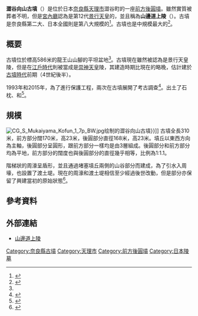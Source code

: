 {{日本古墳
|名稱     = 澀谷向山古墳
|圖片     = 
|所屬     = {{Link-ja|柳本古墳群|柳本古墳群}}
|所在地   = 日本[[奈良縣|奈良縣]][[天理市|天理市]]澀谷町
|形狀     = [[前方後圓墳|前方後圓墳]]
|規模     = 墳丘長310米，高23米
|建造時期 = [[古墳時代|古墳時代]]前期（4世紀後半）
|墓室形態 = 
|被葬者   = 第12代[[景行天皇|景行天皇]]（[[宮內廳|宮內廳]]說法）
|出土文物   = 石枕、{{Link-ja|圓筒埴輪|円筒埴輪}}和{{Link-ja|形象埴輪|形象埴輪|蓋形埴輪}}
|史跡指定 = 
|其他 =  
}}

'''澀谷向山古墳'''（{{jpn|j=渋谷向山古墳|hg=しぶたにむこうやまこふん|rm=Shibutanikōyamakofun}}）是位於日本[[奈良縣|奈良縣]][[天理市|天理市]]澀谷町的一座[[前方後圓墳|前方後圓墳]]。雖然實質被葬者不明，但是[[宮內廳|宮內廳]]認為是第12代[[景行天皇|景行天皇]]的{{Link-ja|天皇陵|天皇陵|陵墓}}，並且稱為'''山邊道上陵'''（{{jpn|j=山邊道上陵|hg=やまのべのみちのえのみささぎ|rm=Yamanobenomichinoenomisasagi}}）。古墳是奈良縣第二大、日本全國則是第八大規模的<ref>{{cite web |url=https://www.city.sakai.lg.jp/kanko/rekishi/dkofun/ranking/zenkoku.html |title=古墳大きさランキング（日本全国版） |publisher=[[堺市|堺市]] |accessdate=2016-09-24 |archive-url=https://web.archive.org/web/20190707201534/https://www.city.sakai.lg.jp/kanko/rekishi/dkofun/ranking/zenkoku.html |archive-date=2019-07-07 |dead-url=yes }}</ref>。古墳也是{{Link-ja|柳本古墳群|柳本古墳群}}中規模最大的<ref name="渋谷向山古墳">{{cite web |url=https://kotobank.jp/word/%E6%B8%8B%E8%B0%B7%E5%90%91%E5%B1%B1%E5%8F%A4%E5%A2%B3-1444076 |title=渋谷向山古墳 |publisher=[[kotobank|kotobank]] |accessdate=2016-09-24 |archive-date=2019-06-12 |archive-url=https://web.archive.org/web/20190612012549/https://kotobank.jp/word/%E6%B8%8B%E8%B0%B7%E5%90%91%E5%B1%B1%E5%8F%A4%E5%A2%B3-1444076 |dead-url=no }}</ref>。

==概要==
古墳位於標高586米的龍王山山腳的平坦盆地<ref name="渋谷向山古墳"/>。古墳現在雖然被認為是景行天皇陵，但是在[[江戶時代|江戶時代]]則被當成是[[崇神天皇|崇神天皇]]陵，其建造時期比現在的{{Link-ja|行燈山古墳|行燈山古墳}}略晚，估計建於[[古墳時代|古墳時代]]前期（4世紀後半）。

1993年和2015年，為了進行保護工程，兩次在古墳展開了考古調查<ref>{{cite web|url=http://this.kiji.is/45330419226804227?c=39546741839462401|title=宮内庁、景行天皇陵古墳を公開 工事に伴い発掘|publisher=[[共同通信社|共同通信社]]|date=2015-12-14|accessdate=2016-09-24|deadurl=yes|archiveurl=https://web.archive.org/web/20160304105814/http://this.kiji.is/45330419226804227?c=39546741839462401|archivedate=2016-03-04}}</ref>。出土了石枕、{{Link-ja|圓筒埴輪|円筒埴輪}}和{{Link-ja|形象埴輪|形象埴輪|蓋形埴輪}}<ref>{{cite web |url=http://www.city.tenri.nara.jp/kakuka/kyouikuiinkai/bunkazaika/kohun/1396495118653.html |title=渋谷向山古墳 |publisher=[[天理市|天理市]] |accessdate=2016-09-24 |archive-date=2020-07-18 |archive-url=https://web.archive.org/web/20200718102213/http://www.city.tenri.nara.jp/kakuka/kyouikuiinkai/bunkazaika/kohun/1396495118653.html |dead-url=no }}</ref>。

==規模==
[[File:CG_S_Mukaiyama_Kofun_1_7p_BW.jpg|thumb]]绘制的澀谷向山古墳}}]]
古墳全長310米，前方部分闊170米，高23米，後圓部分直徑168米，高23米。墳丘以東西方向為主軸，後圓部分呈圓形，跟前方部分一樣均是由3層組成。後圓部分和前方部分均為平地，前方部分的闊度也與後圓部分的直徑幾乎相等，比例為1:1.1。

階梯狀的周濠呈盾形，並且通過堵塞墳丘兩側的山谷部分而建成，為了引水入周壕，也設置了渡土堤。現在的周濠和渡土堤相信至少經過後世改動，但是部分亦保留了興建當初的原始狀態<ref>{{cite journal|author=笠野毅 |title=「景行天皇陵渡土堤改修区域の調査」|journal=書陵部紀要　第30号 |publisher=[[宮內廳書陵部|宮內廳書陵部]] |date=1978年}}</ref>。

== 參考資料 ==
{{reflist}}

== 外部連結 ==
*[http://www.kunaicho.go.jp/ryobo/guide/012/index.html 山邊道上陵] {{Wayback|url=http://www.kunaicho.go.jp/ryobo/guide/012/index.html |date=20161026133007 }}

{{DEFAULTSORT:Shibutanikōyamakofun}}
[[Category:奈良縣古墳|Category:奈良縣古墳]]
[[Category:天理市|Category:天理市]]
[[Category:前方後圓墳|Category:前方後圓墳]]
[[Category:日本陵墓|Category:日本陵墓]]